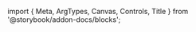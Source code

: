 ﻿import { Meta, ArgTypes, Canvas, Controls, Title } from '@storybook/addon-docs/blocks';

<Meta of={SidebarStories} />
<Title/>

<Canvas of={SidebarStories.Default} layout={"centered"} sourceState={"none"} withToolbar={true}/>
<Controls/>

## Components
### Sidebar
<ArgTypes of={SidebarStories}/>

### SidebarProvider
<ArgTypes of={SidebarProviderStories} meta={SidebarProviderStories}/>

### SidebarTrigger
<ArgTypes of={SidebarTriggerStories} meta={SidebarTriggerStories}/>

### SidebarRail
<ArgTypes of={SidebarRailStories} meta={SidebarRailStories}/>

### SidebarInset
<ArgTypes of={SidebarInsetStories} meta={SidebarInsetStories}/>

### SidebarInput
<ArgTypes of={SidebarInputStories} meta={SidebarInputStories}/>

### SidebarHeader
<ArgTypes of={SidebarHeaderStories} meta={SidebarHeaderStories}/>

### SidebarFooter
<ArgTypes of={SidebarFooterStories} meta={SidebarFooterStories}/>

### SidebarSeparator
<ArgTypes of={SidebarSeparatorStories} meta={SidebarSeparatorStories}/>

### SidebarContent
<ArgTypes of={SidebarContentStories} meta={SidebarContentStories}/>

### SidebarGroup
<ArgTypes of={SidebarGroupStories} meta={SidebarGroupStories}/>

### SidebarGroupLabel
<ArgTypes of={SidebarGroupLabelStories} meta={SidebarGroupLabelStories}/>

### SidebarGroupAction
<ArgTypes of={SidebarGroupActionStories} meta={SidebarGroupActionStories}/>

### SidebarGroupContent
<ArgTypes of={SidebarGroupContentStories} meta={SidebarGroupContentStories}/>

### SidebarMenu
<ArgTypes of={SidebarMenuStories} meta={SidebarMenuStories}/>

### SidebarMenuItem
<ArgTypes of={SidebarMenuItemStories} meta={SidebarMenuItemStories}/>

### SidebarMenuButton
<ArgTypes of={SidebarMenuButtonStories} meta={SidebarMenuButtonStories}/>

### SidebarMenuAction
<ArgTypes of={SidebarMenuActionStories} meta={SidebarMenuActionStories}/>

### SidebarMenuBadge
<ArgTypes of={SidebarMenuBadgeStories} meta={SidebarMenuBadgeStories}/>

### SidebarMenuSkeleton
<ArgTypes of={SidebarMenuSkeletonStories} meta={SidebarMenuSkeletonStories}/>

### SidebarMenuSubButton
<ArgTypes of={SidebarMenuSubButtonStories} meta={SidebarMenuSubButtonStories}/>

### SidebarMenuSub
<ArgTypes of={SidebarMenuSubStories} meta={SidebarMenuSubStories}/>

### SidebarMenuSubItem
<ArgTypes of={SidebarMenuSubItemStories} meta={SidebarMenuSubItemStories}/>
        
